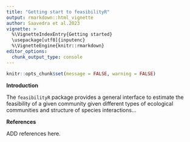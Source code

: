 ```yaml
---
title: "Getting start to feasibilityR"
output: rmarkdown::html_vignette
author: Saavedra et al.2023
vignette: >
  %\VignetteIndexEntry{Getting started}
  \usepackage[utf8]{inputenc}
  %\VignetteEngine{knitr::rmarkdown}
editor_options: 
  chunk_output_type: console
---
```


```r
knitr::opts_chunk$set(message = FALSE, warning = FALSE)
```

**Introduction**

The `feasibilityR` package provides a general interface to estimate the feasibility of a given community given different types of ecological communities and structure of species interactions...

**References**

ADD references here. 


